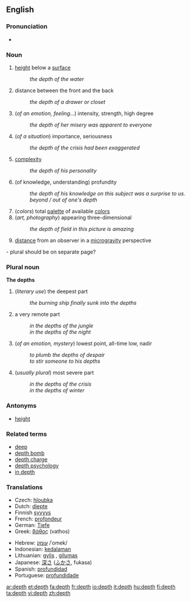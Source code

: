 ==English==

===Pronunciation===
*{{audio|en-us-depth.ogg|Audio (US)}}

===Noun===
{{en-noun}}

# [[height]] below a [[surface]]
#: ''the depth of the water''
# distance between the front and the back
#: ''the depth of a drawer or closet''
# (''of an emotion, feeling..''.) intensity, strength, high degree
#: ''the depth of her misery was apparent to everyone''
# (''of a situation'') importance, seriousness
#: ''the depth of the crisis had been exaggerated''
# [[complexity]]
#: ''the depth of his personality''
# (of knowledge, understanding) profundity
#: ''the depth of his knowledge on this subject was a surprise to us.''
#: ''beyond / out of one's depth''
# (''colors'') total [[palette]] of available [[color]]s
# (''art, photography'') appearing three-dimensional
#: ''the depth of field in this picture is amazing''
# [[distance]] from an observer in a [[microgravity]] perspective

{{rfc}} - plural should be on separate page?

===Plural noun===
'''The depths'''
# (''literary use'') the deepest part
#: ''the burning ship finally sunk into the depths''
#  a very remote part
#: ''in the depths of the jungle''
#: ''in the depths of the night''
# (''of an emotion, mystery'') lowest point, all-time low, nadir
#: ''to plumb the depths of despair''
#: ''to stir someone to his depths''
# (''usually plural'') most severe part
#: ''in the depths of the crisis''
#: ''in the depths of winter''

===Antonyms===
*[[height]]

===Related terms===
*[[deep]]
*[[depth bomb]]
*[[depth charge]]
*[[depth psychology]]
*[[in depth]]

===Translations===
{{trans-top|height below a surface}}
*Czech: [[hloubka]] {{f}}
*Dutch: [[diepte]] {{f}}
*Finnish [[syvyys]]
*French: [[profondeur]] {{f}}
*German: [[Tiefe]] {{f}}
*Greek: [[βάθος]] (vathos) {{n}}
{{trans-mid}}
*Hebrew: [[עומק]] /ʿomek/ {{m}}
*Indonesian: [[dalam|kedalaman]]
*Lithuanian: [[gylis]] {{m}}, [[gilumas]] {{m}}
*Japanese: [[深さ]] ([[ふかさ]], fukasa)
*Spanish: [[profundidad]] {{f}}
*Portuguese: [[profundidade]] {{f}}
{{trans-bottom}}

[[ar:depth]]
[[et:depth]]
[[fa:depth]]
[[fr:depth]]
[[io:depth]]
[[it:depth]]
[[hu:depth]]
[[fi:depth]]
[[ta:depth]]
[[vi:depth]]
[[zh:depth]]